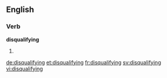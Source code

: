 ==English==

===Verb===
'''disqualifying'''

# {{third-person singular of|disqualify}}

[[de:disqualifying]]
[[et:disqualifying]]
[[fr:disqualifying]]
[[sv:disqualifying]]
[[vi:disqualifying]]